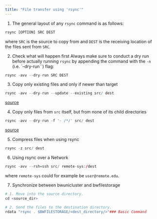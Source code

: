 ```yaml
---
title: "File transfer using 'rsync'"
---
```


1.   The general layout of any `rsync` command is as follows:
```r
rsync [OPTION] SRC DEST
```
where `SRC` is the source to copy from and `DEST` is the receiving location of 
the files sent from `SRC`.

2.   Check what will happen first
Always make sure to conduct a dry run before actually running `rsync` by appending the command with the `-n`
(i.e. `--dry-run``) flag:
```r
rsync -avv --dry-run SRC DEST
```

3.   Copy only existing files and only if newer than target
```r
rsync -avv --dry-run --update --existing src/ dest
```
[source](http://unix.stackexchange.com/a/117193)

4.   Copy only files from `src` itself, but from none of its child directories
```r
rsync -avv --dry-run -f '- /*/' src/ dest
```
[source](http://superuser.com/a/436079)

5.   Compress files when using rsync
```r
rsync -z src/ dest
```

6.   Using rsync over a Network
```r
rsync -avv --rsh=ssh src/ remote-sys:/dest
```
where `remote-sys` could for example be `user@remote.edu`.


7.   Synchronize between bwunicluster and bwfilestorage
```r
# 1. Move into the source directory.
cd <source_dir>

# 2. Send the files to the destination directory.
rdata "rsync . $BWFILESTORAGE/<dest_directory/>"### Basic Command
```
